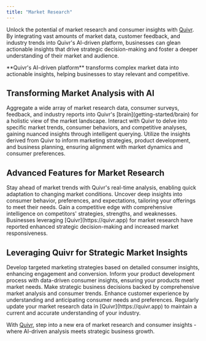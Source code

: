 ```yaml
---
title: "Market Research"
---
```


Unlock the potential of market research and consumer insights with [Quivr](https://quivr.app). By integrating vast amounts of market data, customer feedback, and industry trends into Quivr's AI-driven platform, businesses can glean actionable insights that drive strategic decision-making and foster a deeper understanding of their market and audience.

<Note>
    **Quivr's AI-driven platform** transforms complex market data into actionable insights, helping businesses to stay relevant and competitive.
</Note>


## Transforming Market Analysis with AI
<Steps>
    <Step title="Comprehensive Data Integration">
        Aggregate a wide array of market research data, consumer surveys, feedback, and industry reports into Quivr's [brain](getting-started/brain) for a holistic view of the market landscape.
    </Step>
    <Step title="Interactive Querying for Insights">
        Interact with Quivr to delve into specific market trends, consumer behaviors, and competitive analyses, gaining nuanced insights through intelligent querying.
    </Step>
    <Step title="Data-Driven Strategy Formulation">
        Utilize the insights derived from Quivr to inform marketing strategies, product development, and business planning, ensuring alignment with market dynamics and consumer preferences.
    </Step>
</Steps>

## Advanced Features for Market Research
<AccordionGroup>
    <Accordion title="Real-Time Market Trend Analysis" icon="chart-line">
        Stay ahead of market trends with Quivr's real-time analysis, enabling quick adaptation to changing market conditions.
    </Accordion>
    <Accordion title="Consumer Behavior Insights" icon="user-friends">
        Uncover deep insights into consumer behavior, preferences, and expectations, tailoring your offerings to meet their needs.
    </Accordion>
    <Accordion title="Competitive Intelligence" icon="chess">
        Gain a competitive edge with comprehensive intelligence on competitors' strategies, strengths, and weaknesses.
    </Accordion>
</AccordionGroup>

<Check>
    Businesses leveraging [Quivr](https://quivr.app) for market research have reported enhanced strategic decision-making and increased market responsiveness.
</Check>

## Leveraging Quivr for Strategic Market Insights
<CardGroup cols={2}>
    <Card title="Targeted Marketing Strategies" icon="bullseye-arrow">
        Develop targeted marketing strategies based on detailed consumer insights, enhancing engagement and conversion.
    </Card>
    <Card title="Informed Product Development" icon="lightbulb">
        Inform your product development process with data-driven consumer insights, ensuring your products meet market needs.
    </Card>
    <Card title="Strategic Business Decisions" icon="balance-scale-right">
        Make strategic business decisions backed by comprehensive market analysis and consumer trends.
    </Card>
    <Card title="Enhanced Customer Experience" icon="smile-beam">
        Enhance customer experience by understanding and anticipating consumer needs and preferences.
    </Card>
</CardGroup>


<Tip>
    Regularly update your market research data in [Quivr](https://quivr.app) to maintain a current and accurate understanding of your industry.
</Tip>

With [Quivr](https://quivr.app), step into a new era of market research and consumer insights - where AI-driven analysis meets strategic business growth.

<Snippet file="commercial.mdx" />